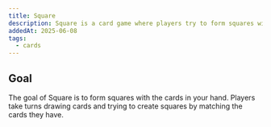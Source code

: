 ```yaml
---
title: Square
description: Square is a card game where players try to form squares with their cards. The objective is to create as many squares as possible.
addedAt: 2025-06-08
tags: 
  - cards
---
```



## Goal
The goal of Square is to form squares with the cards in your hand. Players take turns drawing cards and trying to create squares by matching the cards they have.
